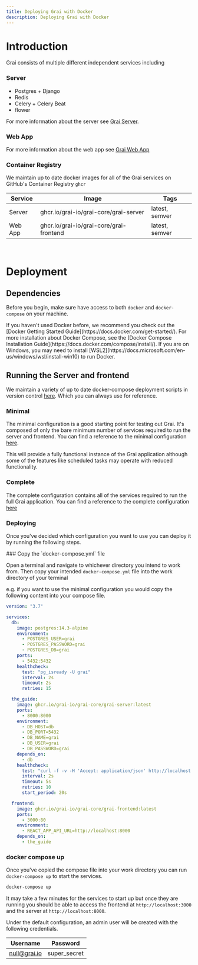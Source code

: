 ```yaml
---
title: Deploying Grai with Docker
description: Deploying Grai with Docker
---
```



# Introduction

Grai consists of multiple different independent services including

### Server

- Postgres + Django
- Redis
- Celery + Celery Beat
- flower

For more information about the server see [Grai Server](/core/server/).

### Web App

For more information about the web app see [Grai Web App](/core/web-app/)

### Container Registry

We maintain up to date docker images for all of the Grai services on GitHub's Container Registry `ghcr`

| Service | Image                                   | Tags           |
| ------- | --------------------------------------- | -------------- |
| Server  | ghcr.io/grai-io/grai-core/grai-server   | latest, semver |
| Web App | ghcr.io/grai-io/grai-core/grai-frontend | latest, semver |

<br />

# Deployment

## Dependencies

Before you begin, make sure have access to both `docker` and `docker-compose` on your machine.

<Callout>
  If you haven't used Docker before, we recommend you check out the [Docker
  Getting Started Guide](https://docs.docker.com/get-started/). For more
  installation about Docker Compose, see the [Docker Compose Installation
  Guide](https://docs.docker.com/compose/install/). If you are on Windows, you
  may need to install
  [WSL2](https://docs.microsoft.com/en-us/windows/wsl/install-win10) to run
  Docker.
</Callout>

## Running the Server and frontend

We maintain a variety of up to date docker-compose deployment scripts in version control [here](https://github.com/grai-io/grai-core/tree/master/examples/deployment/docker-compose).
Which you can always use for reference.

### Minimal

The minimal configuration is a good starting point for testing out Grai.
It's composed of only the bare minimum number of services required to run the server and frontend.
You can find a reference to the minimal configuration [here](https://github.com/grai-io/grai-core/blob/master/examples/deployment/docker-compose/minimal/docker-compose.yml).

This will provide a fully functional instance of the Grai application although some of the features like scheduled tasks may operate with reduced functionality.

### Complete

The complete configuration contains all of the services required to run the full Grai application.
You can find a reference to the complete configuration [here](https://github.com/grai-io/grai-core/blob/master/examples/deployment/docker-compose/complete/docker-compose.yml)

### Deploying

Once you've decided which configuration you want to use you can deploy it by running the following steps.

<Steps>
### Copy the `docker-compose.yml` file

Open a terminal and navigate to whichever directory you intend to work from.
Then copy your intended `docker-compose.yml` file into the work directory of your terminal

e.g. if you want to use the minimal configuration you would copy the following content into your compose file.

```yaml copy
version: "3.7"

services:
  db:
    image: postgres:14.3-alpine
    environment:
      - POSTGRES_USER=grai
      - POSTGRES_PASSWORD=grai
      - POSTGRES_DB=grai
    ports:
      - 5432:5432
    healthcheck:
      test: "pg_isready -U grai"
      interval: 2s
      timeout: 2s
      retries: 15

  the_guide:
    image: ghcr.io/grai-io/grai-core/grai-server:latest
    ports:
      - 8000:8000
    environment:
      - DB_HOST=db
      - DB_PORT=5432
      - DB_NAME=grai
      - DB_USER=grai
      - DB_PASSWORD=grai
    depends_on:
      - db
    healthcheck:
      test: "curl -f -v -H 'Accept: application/json' http://localhost:8000/health/"
      interval: 2s
      timeout: 5s
      retries: 10
      start_period: 20s

  frontend:
    image: ghcr.io/grai-io/grai-core/grai-frontend:latest
    ports:
      - 3000:80
    environment:
      - REACT_APP_API_URL=http://localhost:8000
    depends_on:
      - the_guide
```

### docker compose up

Once you've copied the compose file into your work directory you can run `docker-compose up` to start the services.

```bash copy
docker-compose up
```

It may take a few minutes for the services to start up but once they are running you should be able to access the frontend at `http://localhost:3000` and the server at `http://localhost:8000`.

Under the default configuration, an admin user will be created with the following credentials.

| Username     | Password     |
| ------------ | ------------ |
| null@grai.io | super_secret |

</Steps>
